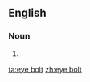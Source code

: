 {{also|eyebolt}}
==English==

===Noun===
{{en-noun}}

# {{alternative form of|eyebolt|lang=en}}

[[ta:eye bolt]]
[[zh:eye bolt]]